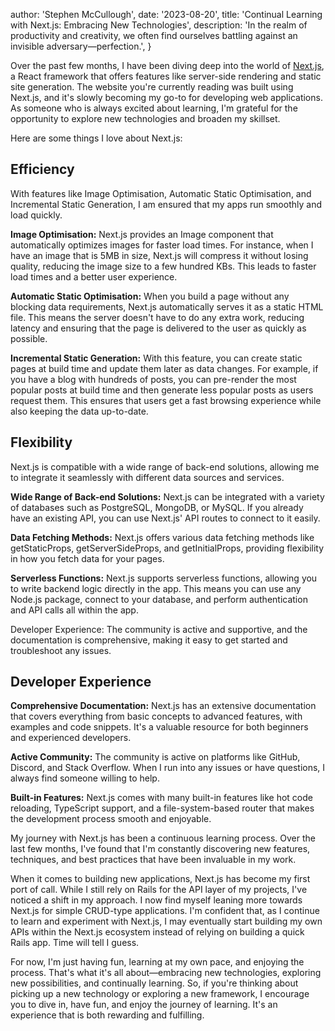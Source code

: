 
  author: 'Stephen McCullough',
  date: '2023-08-20',
  title: 'Continual Learning with Next.js: Embracing New Technologies',
  description: 'In the realm of productivity and creativity, we often find ourselves battling against an invisible adversary—perfection.',
}


Over the past few months, I have been diving deep into the world of [Next.js](https://nextjs.org), a React framework that offers features like server-side rendering and static site generation. The website you're currently reading was built using Next.js, and it's slowly becoming my go-to for developing web applications. As someone who is always excited about learning, I'm grateful for the opportunity to explore new technologies and broaden my skillset.

Here are some things I love about Next.js:

## Efficiency

With features like Image Optimisation, Automatic Static Optimisation, and Incremental Static Generation, I am ensured that my apps run smoothly and load quickly.

**Image Optimisation:** Next.js provides an Image component that automatically optimizes images for faster load times. For instance, when I have an image that is 5MB in size, Next.js will compress it without losing quality, reducing the image size to a few hundred KBs. This leads to faster load times and a better user experience.

**Automatic Static Optimisation:** When you build a page without any blocking data requirements, Next.js automatically serves it as a static HTML file. This means the server doesn't have to do any extra work, reducing latency and ensuring that the page is delivered to the user as quickly as possible.

**Incremental Static Generation:** With this feature, you can create static pages at build time and update them later as data changes. For example, if you have a blog with hundreds of posts, you can pre-render the most popular posts at build time and then generate less popular posts as users request them. This ensures that users get a fast browsing experience while also keeping the data up-to-date.

## Flexibility

Next.js is compatible with a wide range of back-end solutions, allowing me to integrate it seamlessly with different data sources and services.

**Wide Range of Back-end Solutions:** Next.js can be integrated with a variety of databases such as PostgreSQL, MongoDB, or MySQL. If you already have an existing API, you can use Next.js' API routes to connect to it easily.

**Data Fetching Methods:** Next.js offers various data fetching methods like getStaticProps, getServerSideProps, and getInitialProps, providing flexibility in how you fetch data for your pages.

**Serverless Functions:** Next.js supports serverless functions, allowing you to write backend logic directly in the app. This means you can use any Node.js package, connect to your database, and perform authentication and API calls all within the app.

Developer Experience: The community is active and supportive, and the documentation is comprehensive, making it easy to get started and troubleshoot any issues.

## Developer Experience

**Comprehensive Documentation:** Next.js has an extensive documentation that covers everything from basic concepts to advanced features, with examples and code snippets. It's a valuable resource for both beginners and experienced developers.

**Active Community:** The  community is active on platforms like GitHub, Discord, and Stack Overflow. When I run into any issues or have questions, I always find someone willing to help.

**Built-in Features:** Next.js comes with many built-in features like hot code reloading, TypeScript support, and a file-system-based router that makes the development process smooth and enjoyable.

My journey with Next.js has been a continuous learning process. Over the last few months, I've found that I'm constantly discovering new features, techniques, and best practices that have been invaluable in my work.

When it comes to building new applications, Next.js has become my first port of call. While I still rely on Rails for the API layer of my projects, I've noticed a shift in my approach. I now find myself leaning more towards Next.js for simple CRUD-type applications. I'm confident that, as I continue to learn and experiment with Next.js, I may eventually start building my own APIs within the Next.js ecosystem instead of relying on building a quick Rails app. Time will tell I guess.

For now, I'm just having fun, learning at my own pace, and enjoying the process. That's what it's all about—embracing new technologies, exploring new possibilities, and continually learning. So, if you're thinking about picking up a new technology or exploring a new framework, I encourage you to dive in, have fun, and enjoy the journey of learning. It's an experience that is both rewarding and fulfilling.
